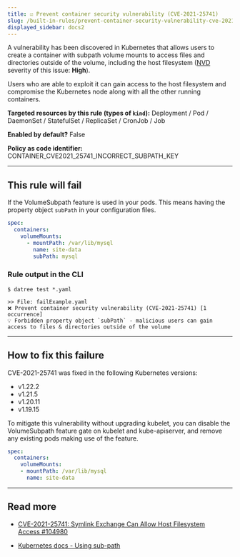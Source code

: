 ```yaml
---
title: ☑️ Prevent container security vulnerability (CVE-2021-25741)
slug: /built-in-rules/prevent-container-security-vulnerability-cve-2021-25741
displayed_sidebar: docs2
---
```


A vulnerability has been discovered in Kubernetes that allows users to create a container with subpath volume mounts to access files and directories outside of the volume, including the host filesystem ([NVD](https://nvd.nist.gov/vuln/detail/CVE-2021-25741) severity of this issue: **High**).

Users who are able to exploit it can gain access to the host filesystem and compromise the Kubernetes node along with all the other running containers.

**Targeted resources by this rule (types of **`kind`**):** Deployment / Pod / DaemonSet / StatefulSet / ReplicaSet / CronJob / Job

**Enabled by default?** False

**Policy as code identifier:** CONTAINER_CVE2021_25741_INCORRECT_SUBPATH_KEY

---

## This rule will fail

If the VolumeSubpath feature is used in your pods. This means having the property object `subPath` in your configuration files.

```yaml
spec:
  containers:
    volumeMounts:
      - mountPath: /var/lib/mysql
        name: site-data
        subPath: mysql
```

### Rule output in the CLI

```none
$ datree test *.yaml

>> File: failExample.yaml
❌ Prevent container security vulnerability (CVE-2021-25741) [1 occurrence]
💡 Forbidden property object `subPath` - malicious users can gain access to files & directories outside of the volume
```

---

## How to fix this failure

CVE-2021-25741 was fixed in the following Kubernetes versions:

- v1.22.2
- v1.21.5
- v1.20.11
- v1.19.15

To mitigate this vulnerability without upgrading kubelet, you can disable the VolumeSubpath feature gate on kubelet and kube-apiserver, and remove any existing pods making use of the feature.

```yaml
spec:
  containers:
    volumeMounts:
    - mountPath: /var/lib/mysql
      name: site-data
```

---

## Read more[](https://www.datree.io/resources/kubernetes-configuration-mistakes#anchor3)

- [CVE-2021-25741: Symlink Exchange Can Allow Host Filesystem Access #104980](https://github.com/kubernetes/kubernetes/issues/104980)

- [Kubernetes docs - Using sub-path](https://kubernetes.io/docs/concepts/storage/volumes/#using-subpath)
